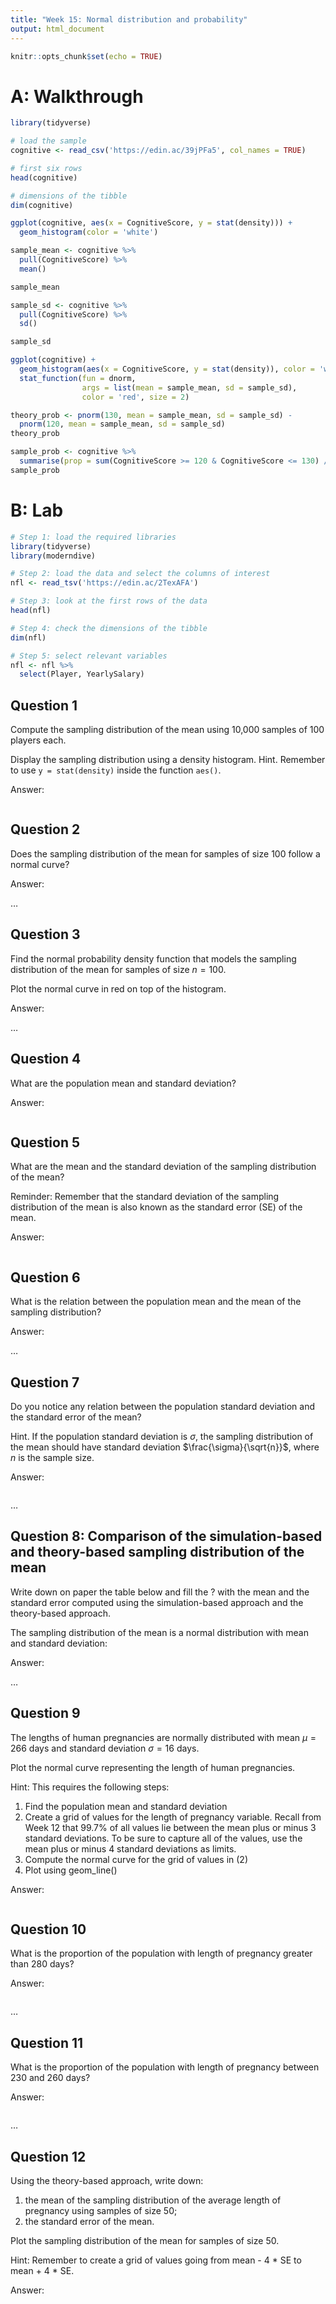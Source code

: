 ---
title: "Week 15: Normal distribution and probability"
output: html_document
---

```{r setup, include=FALSE}
knitr::opts_chunk$set(echo = TRUE)
```

# A: Walkthrough

```{r}
library(tidyverse)

# load the sample
cognitive <- read_csv('https://edin.ac/39jPFa5', col_names = TRUE)

# first six rows
head(cognitive)

# dimensions of the tibble
dim(cognitive)
```

```{r}
ggplot(cognitive, aes(x = CognitiveScore, y = stat(density))) +
  geom_histogram(color = 'white')
```

```{r}
sample_mean <- cognitive %>%
  pull(CognitiveScore) %>%
  mean()

sample_mean
```

```{r}
sample_sd <- cognitive %>%
  pull(CognitiveScore) %>%
  sd()

sample_sd
```

```{r}
ggplot(cognitive) +
  geom_histogram(aes(x = CognitiveScore, y = stat(density)), color = 'white') +
  stat_function(fun = dnorm, 
                args = list(mean = sample_mean, sd = sample_sd), 
                color = 'red', size = 2)
```

```{r}
theory_prob <- pnorm(130, mean = sample_mean, sd = sample_sd) - 
  pnorm(120, mean = sample_mean, sd = sample_sd)
theory_prob
```

```{r}
sample_prob <- cognitive %>%
  summarise(prop = sum(CognitiveScore >= 120 & CognitiveScore <= 130) / n())
sample_prob
```



# B: Lab

```{r, message=FALSE, warning=FALSE}
# Step 1: load the required libraries
library(tidyverse)
library(moderndive)

# Step 2: load the data and select the columns of interest
nfl <- read_tsv('https://edin.ac/2TexAFA')

# Step 3: look at the first rows of the data
head(nfl)

# Step 4: check the dimensions of the tibble
dim(nfl)

# Step 5: select relevant variables
nfl <- nfl %>%
  select(Player, YearlySalary)
```


## Question 1

Compute the sampling distribution of the mean using 10,000 samples of 100 players each.

Display the sampling distribution using a density histogram.
Hint. Remember to use `y = stat(density)` inside the function `aes()`.


Answer:

```{r}

```


## Question 2
Does the sampling distribution of the mean for samples of size 100 follow a normal curve?


Answer:

...


## Question 3

Find the normal probability density function that models the sampling distribution of the mean for samples of size $n = 100$.

Plot the normal curve in red on top of the histogram.


Answer:

...


## Question 4

What are the population mean and standard deviation?


Answer:

```{r}

```


## Question 5

What are the mean and the standard deviation of the sampling distribution of the mean?

Reminder: Remember that the standard deviation of the sampling distribution of the mean is also known as the standard error (SE) of the mean.


Answer:

```{r}

```


## Question 6

What is the relation between the population mean and the mean of the sampling distribution?


Answer:

...


## Question 7

Do you notice any relation between the population standard deviation and the standard error of the mean?

Hint. If the population standard deviation is $\sigma$, the sampling distribution of the mean should have standard deviation $\frac{\sigma}{\sqrt{n}}$, where $n$ is the sample size.


Answer:

```{r}

```

...


## Question 8: Comparison of the simulation-based and theory-based sampling distribution of the mean

Write down on paper the table below and fill the ? with the mean and the standard error computed using the simulation-based approach and the theory-based approach.

The sampling distribution of the mean is a normal distribution with mean and standard deviation:


Answer:

...


## Question 9

The lengths of human pregnancies are normally distributed with mean $\mu = 266$ days and standard deviation $\sigma = 16$ days.

Plot the normal curve representing the length of human pregnancies.

Hint: This requires the following steps:

1. Find the population mean and standard deviation
2. Create a grid of values for the length of pregnancy variable. Recall from Week 12 that 99.7% of all values lie between the mean plus or minus 3 standard deviations. To be sure to capture all of the values, use the mean plus or minus 4 standard deviations as limits.
3. Compute the normal curve for the grid of values in (2)
4. Plot using geom_line()


Answer:

```{r}

```



## Question 10

What is the proportion of the population with length of pregnancy greater than 280 days?


Answer:

```{r}

```

...


## Question 11
What is the proportion of the population with length of pregnancy between 230 and 260 days?


Answer:

```{r}

```

...



## Question 12

Using the theory-based approach, write down:

1. the mean of the sampling distribution of the average length of pregnancy using samples of size 50;
2. the standard error of the mean.

Plot the sampling distribution of the mean for samples of size 50.

Hint: Remember to create a grid of values going from mean - 4 * SE to mean + 4 * SE.


Answer:

```{r}

```

